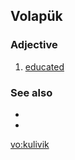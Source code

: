 ==Volapük==

===Adjective===
{{infl|vo|adjective}}

# [[educated]]

===See also===
*{{l|vo|benodugölik}}
*{{l|vo|benodugoylik}}

[[vo:kulivik]]